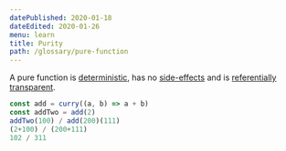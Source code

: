 ```yaml
---
datePublished: 2020-01-18
dateEdited: 2020-01-26
menu: learn
title: Purity
path: /glossary/pure-function
---
```



<Def of="Purity" parent="Function"/>

A pure function is [deterministic](/glossary/deterministic), has no [side-effects](/glossary/side-effect) and is [referentially transparent](/glossary/refentially-transparent).

```js
const add = curry((a, b) => a + b)
const addTwo = add(2)
addTwo(100) / add(200)(111)
(2+100) / (200+111)
102 / 311
```
